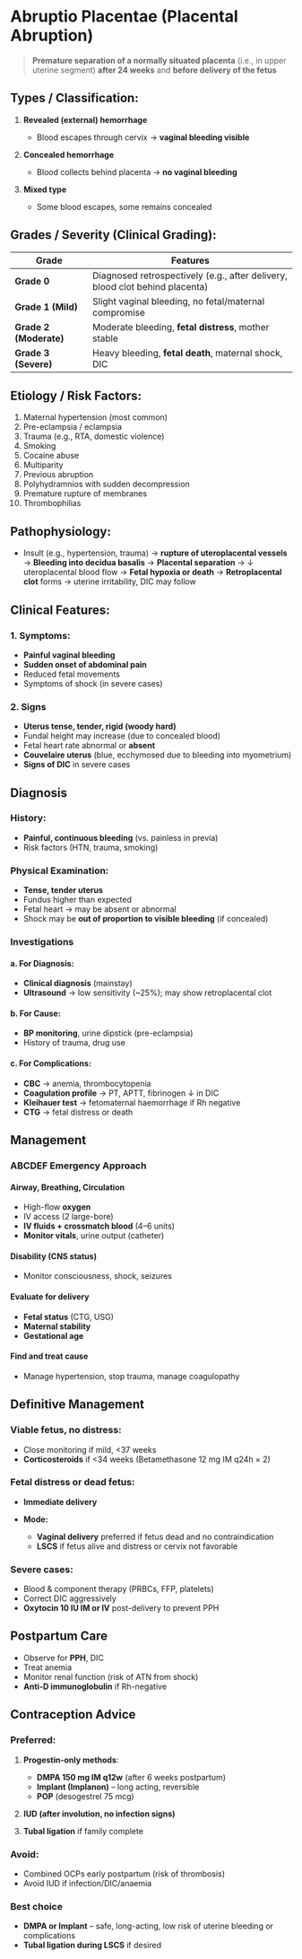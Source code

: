 # Abruptio Placentae (Placental Abruption)

> **Premature separation of a normally situated placenta** (i.e., in upper uterine segment) **after 24 weeks** and **before delivery of the fetus**

## Types / Classification:

1. **Revealed (external) hemorrhage**

   - Blood escapes through cervix → **vaginal bleeding visible**

2. **Concealed hemorrhage**

   - Blood collects behind placenta → **no vaginal bleeding**

3. **Mixed type**

   - Some blood escapes, some remains concealed

## Grades / Severity (Clinical Grading):

| Grade                  | Features                                                                     |
| ---------------------- | ---------------------------------------------------------------------------- |
| **Grade 0**            | Diagnosed retrospectively (e.g., after delivery, blood clot behind placenta) |
| **Grade 1 (Mild)**     | Slight vaginal bleeding, no fetal/maternal compromise                        |
| **Grade 2 (Moderate)** | Moderate bleeding, **fetal distress**, mother stable                         |
| **Grade 3 (Severe)**   | Heavy bleeding, **fetal death**, maternal shock, DIC                         |

## Etiology / Risk Factors:

1. Maternal hypertension (most common)
1. Pre-eclampsia / eclampsia
1. Trauma (e.g., RTA, domestic violence)
1. Smoking
1. Cocaine abuse
1. Multiparity
1. Previous abruption
1. Polyhydramnios with sudden decompression
1. Premature rupture of membranes
1. Thrombophilias

## Pathophysiology:

- Insult (e.g., hypertension, trauma) → **rupture of uteroplacental vessels**
  → **Bleeding into decidua basalis**
  → **Placental separation**
  → ↓ uteroplacental blood flow
  → **Fetal hypoxia or death**
  → **Retroplacental clot** forms → uterine irritability, DIC may follow

## Clinical Features:

### 1. Symptoms:

- **Painful vaginal bleeding**
- **Sudden onset of abdominal pain**
- Reduced fetal movements
- Symptoms of shock (in severe cases)

### 2. Signs

- **Uterus tense, tender, rigid (woody hard)**
- Fundal height may increase (due to concealed blood)
- Fetal heart rate abnormal or **absent**
- **Couvelaire uterus** (blue, ecchymosed due to bleeding into myometrium)
- **Signs of DIC** in severe cases

## Diagnosis

### History:

- **Painful, continuous bleeding** (vs. painless in previa)
- Risk factors (HTN, trauma, smoking)

### Physical Examination:

- **Tense, tender uterus**
- Fundus higher than expected
- Fetal heart → may be absent or abnormal
- Shock may be **out of proportion to visible bleeding** (if concealed)

### Investigations

#### a. For Diagnosis:

- **Clinical diagnosis** (mainstay)
- **Ultrasound** → low sensitivity (\~25%); may show retroplacental clot

#### b. For Cause:

- **BP monitoring**, urine dipstick (pre-eclampsia)
- History of trauma, drug use

#### c. For Complications:

- **CBC** → anemia, thrombocytopenia
- **Coagulation profile** → PT, APTT, fibrinogen ↓ in DIC
- **Kleihauer test** → fetomaternal haemorrhage if Rh negative
- **CTG** → fetal distress or death

## Management

### ABCDEF Emergency Approach

#### Airway, Breathing, Circulation

- High-flow **oxygen**
- IV access (2 large-bore)
- **IV fluids + crossmatch blood** (4–6 units)
- **Monitor vitals**, urine output (catheter)

#### Disability (CNS status)

- Monitor consciousness, shock, seizures

#### Evaluate for delivery

- **Fetal status** (CTG, USG)
- **Maternal stability**
- **Gestational age**

#### Find and treat cause

- Manage hypertension, stop trauma, manage coagulopathy

## Definitive Management

### Viable fetus, no distress:

- Close monitoring if mild, \<37 weeks
- **Corticosteroids** if \<34 weeks (Betamethasone 12 mg IM q24h × 2)

### Fetal distress or dead fetus:

- **Immediate delivery**
- **Mode:**

  - **Vaginal delivery** preferred if fetus dead and no contraindication
  - **LSCS** if fetus alive and distress or cervix not favorable

### Severe cases:

- Blood & component therapy (PRBCs, FFP, platelets)
- Correct DIC aggressively
- **Oxytocin 10 IU IM or IV** post-delivery to prevent PPH

## Postpartum Care

- Observe for **PPH**, DIC
- Treat anemia
- Monitor renal function (risk of ATN from shock)
- **Anti-D immunoglobulin** if Rh-negative

## Contraception Advice

### Preferred:

1. **Progestin-only methods**:

   - **DMPA 150 mg IM q12w** (after 6 weeks postpartum)
   - **Implant (Implanon)** – long acting, reversible
   - **POP** (desogestrel 75 mcg)

2. **IUD (after involution, no infection signs)**

3. **Tubal ligation** if family complete

### Avoid:

- Combined OCPs early postpartum (risk of thrombosis)
- Avoid IUD if infection/DIC/anaemia

### Best choice

- **DMPA or Implant** – safe, long-acting, low risk of uterine bleeding or complications
- **Tubal ligation during LSCS** if desired
